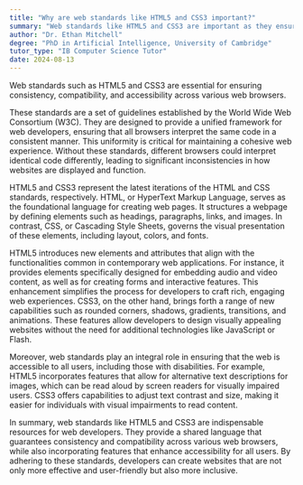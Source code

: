 ```yaml
---
title: "Why are web standards like HTML5 and CSS3 important?"
summary: "Web standards like HTML5 and CSS3 are important as they ensure consistency, compatibility, and accessibility across different web browsers."
author: "Dr. Ethan Mitchell"
degree: "PhD in Artificial Intelligence, University of Cambridge"
tutor_type: "IB Computer Science Tutor"
date: 2024-08-13
---
```


Web standards such as HTML5 and CSS3 are essential for ensuring consistency, compatibility, and accessibility across various web browsers.

These standards are a set of guidelines established by the World Wide Web Consortium (W3C). They are designed to provide a unified framework for web developers, ensuring that all browsers interpret the same code in a consistent manner. This uniformity is critical for maintaining a cohesive web experience. Without these standards, different browsers could interpret identical code differently, leading to significant inconsistencies in how websites are displayed and function.

HTML5 and CSS3 represent the latest iterations of the HTML and CSS standards, respectively. HTML, or HyperText Markup Language, serves as the foundational language for creating web pages. It structures a webpage by defining elements such as headings, paragraphs, links, and images. In contrast, CSS, or Cascading Style Sheets, governs the visual presentation of these elements, including layout, colors, and fonts.

HTML5 introduces new elements and attributes that align with the functionalities common in contemporary web applications. For instance, it provides elements specifically designed for embedding audio and video content, as well as for creating forms and interactive features. This enhancement simplifies the process for developers to craft rich, engaging web experiences. CSS3, on the other hand, brings forth a range of new capabilities such as rounded corners, shadows, gradients, transitions, and animations. These features allow developers to design visually appealing websites without the need for additional technologies like JavaScript or Flash.

Moreover, web standards play an integral role in ensuring that the web is accessible to all users, including those with disabilities. For example, HTML5 incorporates features that allow for alternative text descriptions for images, which can be read aloud by screen readers for visually impaired users. CSS3 offers capabilities to adjust text contrast and size, making it easier for individuals with visual impairments to read content.

In summary, web standards like HTML5 and CSS3 are indispensable resources for web developers. They provide a shared language that guarantees consistency and compatibility across various web browsers, while also incorporating features that enhance accessibility for all users. By adhering to these standards, developers can create websites that are not only more effective and user-friendly but also more inclusive.
    